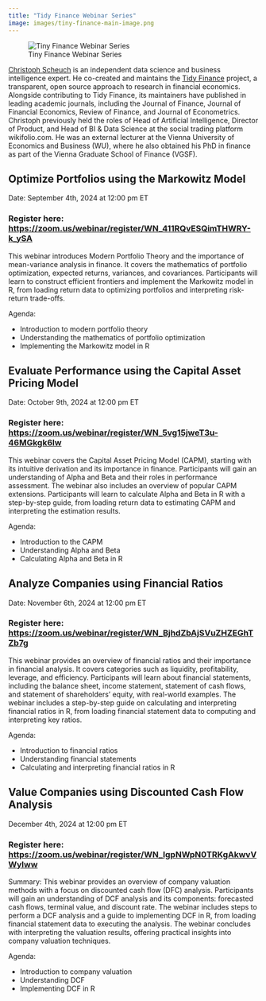```yaml
---
title: "Tidy Finance Webinar Series"
image: images/tiny-finance-main-image.png
---
```


![Tiny Finance Webinar Series](images/tiny-finance-main-image.png)

[Christoph Scheuch](https://www.linkedin.com/in/christophscheuch/?originalSubdomain=at) is an independent data science and business intelligence expert. He co-created and maintains the [Tidy Finance](https://www.tidy-finance.org/) project, a transparent, open source approach to research in financial economics. Alongside contributing to Tidy Finance, its maintainers have published in leading academic journals, including the Journal of Finance, Journal of Financial Economics, Review of Finance, and Journal of Econometrics. Christoph previously held the roles of Head of Artificial Intelligence, Director of Product, and Head of BI & Data Science at the social trading platform wikifolio.com. He was an external lecturer at the Vienna University of Economics and Business (WU), where he also obtained his PhD in finance as part of the Vienna Graduate School of Finance (VGSF).

## Optimize Portfolios using the Markowitz Model

Date: September 4th, 2024 at 12:00 pm ET

### Register here: [https://zoom.us/webinar/register/WN_411RQvESQimTHWRY-k_ySA](https://zoom.us/webinar/register/WN_411RQvESQimTHWRY-k_ySA)

This webinar introduces Modern Portfolio Theory and the importance of mean-variance analysis in finance. It covers the mathematics of portfolio optimization, expected returns, variances, and covariances. Participants will learn to construct efficient frontiers and implement the Markowitz model in R, from loading return data to optimizing portfolios and interpreting risk-return trade-offs.

Agenda:

* Introduction to modern portfolio theory
* Understanding the mathematics of portfolio optimization
* Implementing the Markowitz model in R

## Evaluate Performance using the Capital Asset Pricing Model

Date: October 9th, 2024 at 12:00 pm ET

### Register here: [https://zoom.us/webinar/register/WN_5vg15jweT3u-46MGkgk6lw](https://zoom.us/webinar/register/WN_5vg15jweT3u-46MGkgk6lw)

This webinar covers the Capital Asset Pricing Model (CAPM), starting with its intuitive derivation and its importance in finance. Participants will gain an understanding of Alpha and Beta and their roles in performance assessment. The webinar also includes an overview of popular CAPM extensions. Participants will learn to calculate Alpha and Beta in R with a step-by-step guide, from loading return data to estimating CAPM and interpreting the estimation results.

Agenda:

* Introduction to the CAPM
* Understanding Alpha and Beta
* Calculating Alpha and Beta in R

## Analyze Companies using Financial Ratios

Date: November 6th, 2024 at 12:00 pm ET

### Register here: [https://zoom.us/webinar/register/WN_BjhdZbAjSVuZHZEGhTZb7g](https://zoom.us/webinar/register/WN_BjhdZbAjSVuZHZEGhTZb7g)

This webinar provides an overview of financial ratios and their importance in financial analysis. It covers categories such as liquidity, profitability, leverage, and efficiency. Participants will learn about financial statements, including the balance sheet, income statement, statement of cash flows, and statement of shareholders’ equity, with real-world examples. The webinar includes a step-by-step guide on calculating and interpreting financial ratios in R, from loading financial statement data to computing and interpreting key ratios.

Agenda:

* Introduction to financial ratios
* Understanding financial statements
* Calculating and interpreting financial ratios in R

## Value Companies using Discounted Cash Flow Analysis

December 4th, 2024 at 12:00 pm ET

### Register here: [https://zoom.us/webinar/register/WN_IgpNWpN0TRKgAkwvVWylww](https://zoom.us/webinar/register/WN_IgpNWpN0TRKgAkwvVWylww)

Summary: This webinar provides an overview of company valuation methods with a focus on discounted cash flow (DFC) analysis. Participants will gain an understanding of DCF analysis and its components: forecasted cash flows, terminal value, and discount rate. The webinar includes steps to perform a DCF analysis and a guide to implementing DCF in R, from loading financial statement data to executing the analysis. The webinar concludes with interpreting the valuation results, offering practical insights into company valuation techniques.

Agenda:

* Introduction to company valuation
* Understanding DCF
* Implementing DCF in R
